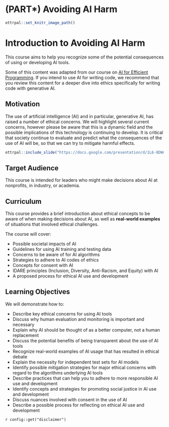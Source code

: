 
# (PART\*) Avoiding AI Harm {-}

```r
ottrpal::set_knitr_image_path()
```

# Introduction to Avoiding AI Harm

This course aims to help you recognize some of the potential consequences of using or developing AI tools.

Some of this content was adapted from our course on [AI for Efficient Programming](https://hutchdatascience.org/AI_for_Efficient_Programming/ethics-of-using-ai.html). If you intend to use AI for writing code, we recommend that you review this content for a deeper dive into ethics specifically for writing code with generative AI. 

## Motivation

The use of artificial intelligence (AI) and in particular, generative AI, has raised a number of ethical concerns. We will highlight several current concerns, however please be aware that this is a dynamic field and the possible implications of this technology is continuing to develop. It is critical that society continue to evaluate and predict what the consequences of the use of AI will be, so that we can try to mitigate harmful effects.

```r
ottrpal::include_slide("https://docs.google.com/presentation/d/1L6-8DWn028c1o0p9gwXmz90BRcy_PjPqb683nbk1gHQ/edit#slide=id.g263a8b2455e_0_0")
```

## Target Audience  

This course is intended for leaders who might make decisions about AI at nonprofits, in industry, or academia. 

## Curriculum

This course provides a brief introduction about ethical concepts to be aware of when making decisions about AI, as well as **real-world examples** of situations that involved ethical challenges. 

The course will cover:

- Possible societal impacts of AI 
- Guidelines for using AI training and testing data
- Concerns to be aware of for AI algorithms
- Strategies to adhere to AI codes of ethics
- Concepts for consent with AI
- IDARE principles (Inclusion, Diversity, Anti-Racism, and Equity) with AI 
- A proposed process for ethical AI use and development

## Learning Objectives

We will demonstrate how to:

- Describe key ethical concerns for using AI tools
- Discuss why human evaluation and monitoring is important and necessary
- Explain why AI should be thought of as a better computer, not a human replacement
- Discuss the potential benefits of being transparent about the use of AI tools
- Recognize real-world examples of AI usage that has resulted in ethical debate
- Explain the necessity for independent test sets for AI models
- Identify possible mitigation strategies for major ethical concerns with regard to the algorithms underlying AI tools
- Describe practices that can help you to adhere to more responsible AI use and development
- Identify concepts and strategies for promoting social justice in AI use and development
- Discuss nuances involved with consent in the use of AI 
- Describe a possible process for reflecting on ethical AI use and development

<div class = disclaimer>
`r config::get("disclaimer")`
</div>
